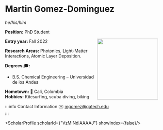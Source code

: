 


# Martin Gomez-Dominguez
*he/his/him*

**Position:** PhD Student

<img src={profImage} width="200" align="right"/> 

**Entry year:** Fall 2022<br/>

**Research Areas:** Photonics, Light-Matter Interactions, Atomic Layer Deposition.

**Degrees 🎓:**
- B.S. Chemical Engineering – Universidad de los Andes

**Hometown:** 🏡  Cali, Colombia<br/>
**Hobbies:** Kitesurfing, scuba diving, biking

:::info Contact Information
✉️ mgomez@gatech.edu <br/>
:::

<ScholarProfile scholarId={"VzMiNdIAAAAJ"} showIndex={false}/>